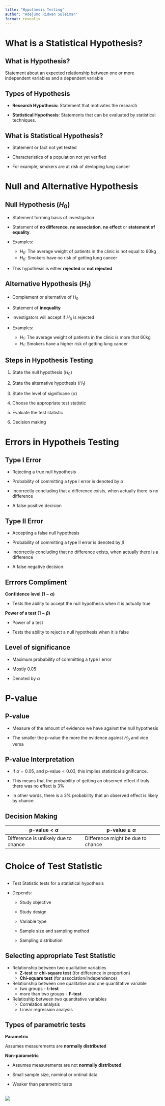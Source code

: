```yaml
---
title: "Hypothesis Testing"
author: "Adejumo Ridwan Suleiman"
format: revealjs
---
```


# What is a Statistical Hypothesis?


## What is Hypothesis?

Statement about an expected relationship between one or more independent variables and a dependent variable

## Types of Hypothesis

- **Research Hypothesis:** Statement that motivates the research

- **Statistical Hypothesis:** Statements that can be evaluated by statistical techniques.

## What is Statistical Hypothesis?

- Statement or fact not yet tested

- Characteristics of a population not yet verified

- For example, smokers are at risk of devloping lung cancer


# Null and Alternative Hypothesis

## Null Hypothesis ($H_0$)

- Statement forming basis of investigation

- Statement of **no difference**, **no association**, **no effect** or **statement of equality**.

- Examples:

    - $H_0$: The average weight of patients in the clinic is not equal to 60kg
    - $H_0$: Smokers have no risk of getting lung cancer

- This hypothesis is either **rejected** or **not rejected**

## Alternative Hypothesis ($H_1$)

- Complement or alternative of $H_0$

- Statement of **inequality**

- Investigators will accept if $H_0$ is rejected 

- Examples:
    - $H_1$: The average weight of patients in the clinic is more that 60kg
    - $H_1$: Smokers have a higher risk of getting lung cancer

## Steps in Hypothesis Testing

1. State the null hypothesis ($H_0$)

2. State the alternative hypothesis ($H_1$)

3. State the level of significane ($\alpha$)

4. Choose the appropriate test statistic

5. Evaluate the test statistic

6. Decision making

# Errors in Hypotheis Testing



## Type I Error

- Rejecting a true null hypothesis

- Probability of committing a type I error is denoted by $\alpha$

- Incorrectly concluding that a difference exists, when actually there is no difference

- A false positive decision

## Type II Error

- Accepting a false null hypothesis

- Probability of committing a type II error is denoted by $\beta$

- Incorrectly concluding that no difference exists, when actually there is a difference

- A false negative decision




## Errrors Compliment 

**Confidence level ($1-\alpha$)**


- Tests the ability to accept the null hypothesis when it is actually true


**Power of a test ($1-\beta$)**

- Power of a test

- Tests the ability to reject a null hypothesis when it is false

## Level of significance

- Maximum probability of committing a type I error

- Mostly 0.05

- Denoted by $\alpha$



# P-value

## P-value

- Measure of the amount of evidence we have against the null hypothesis


- The smaller the p-value the more the evidence against $H_0$ and vice versa

## P-value Interpretation

- If $\alpha=0.05$, and $\text{p-value}<0.03$, this implies statistical significance.

- This means that the probability of getting an observed effect if truly there was no effect is 3%

- In other words, there is a 3% probability that an observed effect is likely by chance.

## Decision Making 

| $\text{p-value}<\alpha$ | $\text{p-value}\ge\alpha$ |
| --- | --- |
| Difference is unlikely due to chance | Difference might be due to chance |

# Choice of Test Statistic

## 

- Test Statistic tests for a statistical hypothesis

- Depends:

    - Study objective

    - Study design

    - Variable type

    - Sample size and sampling method

    - Sampling distribution

## Selecting appropriate Test Statistic

- Relationship between two qualitative variables
    - **Z-test** or **chi-square test** (for difference in proportion)
    - **Chi-square test** (for association/independence)

- Relationship between one qualitative and one quantitative variable
    - two groups - **t-test**
    - more than two groups - **F-test**

- Relatioship between two quantitative variables
    - Correlation analysis
    - Linear regression analysis



## Types of parametric tests

**Parametric**

Assumes measurements are **normally distributed**

**Non-parametric**

- Assumes measurements are not **normally distributed**

- Small sample size, nominal or ordinal data

- Weaker than parametric tests

##

![](images/statistical_tests.png)



